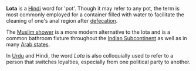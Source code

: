 
'''Lota''' is a [[Hindi]] word for 'pot'. Though it may refer to any pot, the term is most commonly employed for a container filled with water to facilitate the cleaning of one's anal region after [[defecation]].

The [[Muslim shower]] is a more modern alternative to the lota and is a common bathroom fixture throughout the [[Indian subcontinent|Indian Subcontinent]] as well as in many [[Arab states]].

In [[Urdu language|Urdu]] and Hindi, the word ''Lota'' is also colloquially used to refer to a person that switches loyalties, especially from one political party to another.

{{stub}}